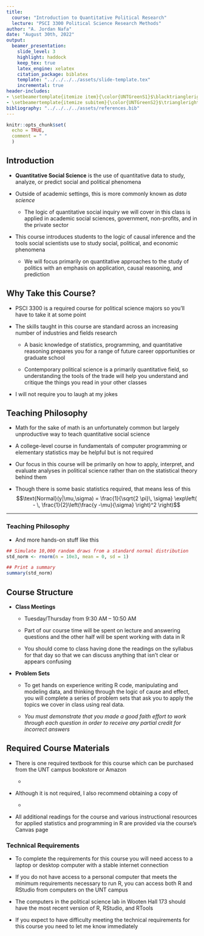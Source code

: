 ```yaml
---
title: 
  course: "Introduction to Quantitative Political Research"
  lecture: "PSCI 3300 Political Science Research Methods"
author: "A. Jordan Nafa"
date: "August 30th, 2022"
output: 
  beamer_presentation:
    slide_level: 3
    highlight: haddock
    keep_tex: true
    latex_engine: xelatex
    citation_package: biblatex
    template: "../../../../assets/slide-template.tex"
    incremental: true
header-includes:
- \setbeamertemplate{itemize item}{\color{UNTGreenS1}$\blacktriangleright$}
- \setbeamertemplate{itemize subitem}{\color{UNTGreenS2}$\triangleright$}
bibliography: "../../../../assets/references.bib"
---
```


```r
knitr::opts_chunk$set(
  echo = TRUE, 
  comment = " "
  )
```


## Introduction 

- **Quantitative Social Science** is the use of quantitative data to study, analyze, or predict social and political phenomena

-  Outside of academic settings, this is more commonly known as *data science*

   - The logic of quantitative social inquiry we will cover in this class is applied in academic social sciences, government, non-profits, and in the private sector
  
- This course introduces students to the logic of causal inference and the tools social scientists use to study social, political, and economic phenomena
  
  - We will focus primarily on quantitative approaches to the study of politics with an emphasis on application, causal reasoning, and prediction

## Why Take this Course?

-  PSCI 3300 is a required course for political science majors so you'll have to take it at some point

- The skills taught in this course are standard across an increasing number of industries and fields research

  - A basic knowledge of statistics, programming, and quantitative reasoning prepares you for a range of future career opportunities or graduate school
  
  - Contemporary political science is a primarily quantitative field, so understanding the tools of the trade will help you understand and critique the things you read in your other classes
  
- I will not require you to laugh at my jokes


## Teaching Philosophy

- Math for the sake of math is an unfortunately common but largely unproductive way to teach quantitative social science

- A college-level course in fundamentals of computer programming or elementary statistics may be helpful but is not required

- Our focus in this course will be primarily on how to apply, interpret, and evaluate analyses in political science rather than on the statistical theory behind them

- Though there is some basic statistics required, that means less of this $$\text{Normal}(y|\mu,\sigma) = \frac{1}{\sqrt{2 \pi}\, \sigma} \exp\left( - \, \frac{1}{2}\left(\frac{y -\mu}{\sigma} \right)^2 \right)$$

---

### Teaching Philosophy

- And more hands-on stuff like this

```r
## Simulate 10,000 random draws from a standard normal distribution
std_norm <- rnorm(n = 10e3, mean = 0, sd = 1)

## Print a summary
summary(std_norm)
```

## Course Structure

- **Class Meetings**

  - Tuesday/Thursday from 9:30 AM -- 10:50 AM
  
  - Part of our course time will be spent on lecture and answering questions and the other half will be spent working with data in R
  
  - You should come to class having done the readings on the syllabus for that day so that we can discuss anything that isn't clear or appears confusing
  
- **Problem Sets**

  - To get hands on experience writing R code, manipulating and modeling data, and thinking through the logic of cause and effect, you will complete a series of problem sets that ask you to apply the topics we cover in class using real data. 
  
  - *You must demonstrate that you made a good faith effort to work through each question in order to receive any partial credit for incorrect answers*

## Required Course Materials

- There is one required textbook for this course which can be purchased from the UNT campus bookstore or Amazon
  
  - \fullcite{BuenodeMesquita2021}
  
- Although it is not required, I also recommend obtaining a copy of

  - \fullcite{Gelman2021}

-  All additional readings for the course and various instructional resources for applied statistics and programming in R are provided via the course’s Canvas page

### Technical Requirements

- To complete the requirements for this course you will need access to a laptop or desktop computer with a stable internet connection

- If you do not have access to a personal computer that meets the minimum requirements necessary to run R, you can access both R and RStudio from computers on the UNT campus 
  
- The computers in the political science lab in Wooten Hall 173 should have the most recent version of R, RStudio, and RTools
  
- If you expect to have difficulty meeting the technical requirements for this course you need to let me know immediately